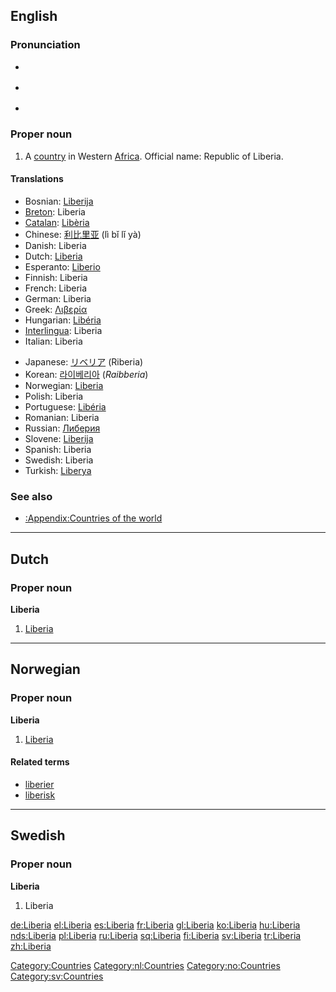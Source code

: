 ==English==
{{wikipedia}}

===Pronunciation===
* {{a|RP}} {{IPA|/laɪˈbɪəriə/}}
* {{a|US}} {{IPA|/laɪˈbɪriə/}}
*{{rhymes|ɪəriə}}

===Proper noun===
{{en-proper noun}}

# A [[country]] in Western [[Africa]]. Official name: Republic of Liberia.

====Translations====
{{trans-top|country in Western Africa}}
*Bosnian: [[Liberija]] {{f}}
*[[Breton]]: Liberia
*[[Catalan]]: [[Libèria]]
*Chinese: [[利比里亚]] (lì bǐ lǐ yà)
*Danish: Liberia
*Dutch: [[#Dutch|Liberia]] {{n}}
*Esperanto: [[Liberio]]
*Finnish: Liberia
*French: Liberia {{m}}
*German: Liberia
*Greek: [[Λιβερία]] {{f}}
*Hungarian: [[Libéria]]
*[[Interlingua]]: Liberia
*Italian: Liberia {{f}}
{{trans-mid}}
*Japanese: [[リベリア]] (Riberia)
*Korean: [[라이베리아]] (''Raibberia'')
*Norwegian: [[Liberia#Norwegian|Liberia]]
*Polish: Liberia
*Portuguese: [[Libéria]]
*Romanian: Liberia {{f}}
*Russian: [[Либерия]]
*Slovene: [[Liberija]] {{f}}
*Spanish: Liberia
*Swedish: Liberia
*Turkish: [[Liberya]]
{{trans-bottom}}

===See also===
*[[:Appendix:Countries of the world]]

[[Category:Countries]]

----

==Dutch==

===Proper noun===
'''Liberia''' {{n}}

# [[Liberia#English|Liberia]]

[[Category:nl:Countries]]

----

==Norwegian==

===Proper noun===
'''Liberia'''

# [[Liberia#English|Liberia]]

====Related terms====
*[[liberier]]
*[[liberisk]]

[[Category:no:Countries]]

----

==Swedish==

===Proper noun===
'''Liberia'''

# Liberia

[[Category:sv:Countries]]

[[de:Liberia]]
[[el:Liberia]]
[[es:Liberia]]
[[fr:Liberia]]
[[gl:Liberia]]
[[ko:Liberia]]
[[hu:Liberia]]
[[nds:Liberia]]
[[pl:Liberia]]
[[ru:Liberia]]
[[sq:Liberia]]
[[fi:Liberia]]
[[sv:Liberia]]
[[tr:Liberia]]
[[zh:Liberia]]